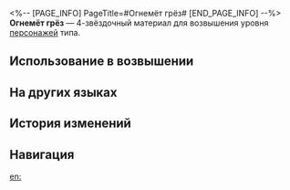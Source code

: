 <%-- [PAGE_INFO]
PageTitle=#Огнемёт грёз#
[END_PAGE_INFO] --%>
{{Предмет Инфобокс
|id          = 110426
|Изображение = Предмет Огнемёт грёз.png
|Тип         = Материал возвышения персонажа
|Инвентарь   = Материалы улучшения
|Редкость    = 4
|Эффект      = 
|Описание    = Огнемёт Пережаренного для моментального приготовления еды. Можно использовать для возвышения квантовых персонажей.
|Источник1   = [[Застойная тень: Форма прожарки]]
|Источник2   = [[Универсальная машина для синтеза: Обмен материалов]]
}}
{{Описание|Особый огнемёт, распыляющий аромат приятных снов.<br />Служит инструментом для приготовления блюд для труппы «Сладкие грёзы», а также может использоваться как оружие, когда «Сладкие грёзы» превращаются в труппу «Кошмарики».<br /><br />''«По задумке пламя этого огнемёта воздействует только на еду... хотя не исключено, что повар посчитает вас едой».''}}
'''Огнемёт грёз''' — 4-звёздочный материал для возвышения уровня [[Персонажи|персонажей]] {{undefined|}} типа.

==Использование в возвышении==
{{Использование в возвышении}}

==На других языках==
{{На других языках
|en   = Dream Flamer
|zhs  = 炙梦喷枪
|zht  = 炙夢噴槍
|ja   = 夢を炙るトーチバーナー
|ko   = 꿈 토치
|es   = Soplete de ensueño
|fr   = Lance-flammes onirique
|ru   = Огнемёт грёз
|th   = Dream Flamer
|vi   = Súng Phun Giấc Mơ
|de   = Traumflammenwerfer
|id   = Dream Flamer
|pt   = Fogareiro de Sonho
}}

==История изменений==
{{История изменений|3.5}}

==Навигация==
{{Материалы улучшения Навбокс}}

[[en:]]